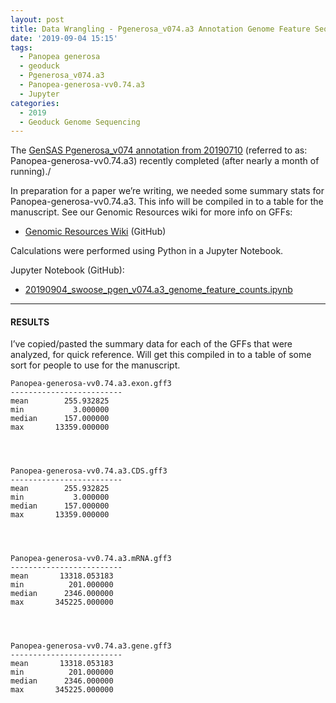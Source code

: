 ```yaml
---
layout: post
title: Data Wrangling - Pgenerosa_v074.a3 Annotation Genome Feature Sequence Lengths
date: '2019-09-04 15:15'
tags:
  - Panopea generosa
  - geoduck
  - Pgenerosa_v074.a3
  - Panopea-generosa-vv0.74.a3
  - Jupyter
categories:
  - 2019
  - Geoduck Genome Sequencing
---
```

The [GenSAS Pgenerosa_v074 annotation from 20190710](https://robertslab.github.io/sams-notebook/posts/2019-07-10-Genome-Annotation---Pgenerosa_v074-Using-GenSAS/) (referred to as: Panopea-generosa-vv0.74.a3) recently completed (after nearly a month of running)./

In preparation for a paper we're writing, we needed some summary stats for Panopea-generosa-vv0.74.a3. This info will be compiled in to a table for the manuscript. See our Genomic Resources wiki for more info on GFFs:

- [Genomic Resources Wiki](https://github.com/RobertsLab/resources/wiki/Genomic-Resources) (GitHub)

Calculations were performed using Python in a Jupyter Notebook.

Jupyter Notebook (GitHub):

 - [20190904_swoose_pgen_v074.a3_genome_feature_counts.ipynb](https://github.com/RobertsLab/code/blob/master/notebooks/sam/20190904_swoose_pgen_v074.a3_genome_feature_counts.ipynb)

---

#### RESULTS

I've copied/pasted the summary data for each of the GFFs that were analyzed, for quick reference. Will get this compiled in to a table of some sort for people to use for the manuscript.

```
Panopea-generosa-vv0.74.a3.exon.gff3
-------------------------
mean        255.932825
min           3.000000
median      157.000000
max       13359.000000




Panopea-generosa-vv0.74.a3.CDS.gff3
-------------------------
mean        255.932825
min           3.000000
median      157.000000
max       13359.000000




Panopea-generosa-vv0.74.a3.mRNA.gff3
-------------------------
mean       13318.053183
min          201.000000
median      2346.000000
max       345225.000000




Panopea-generosa-vv0.74.a3.gene.gff3
-------------------------
mean       13318.053183
min          201.000000
median      2346.000000
max       345225.000000

```
